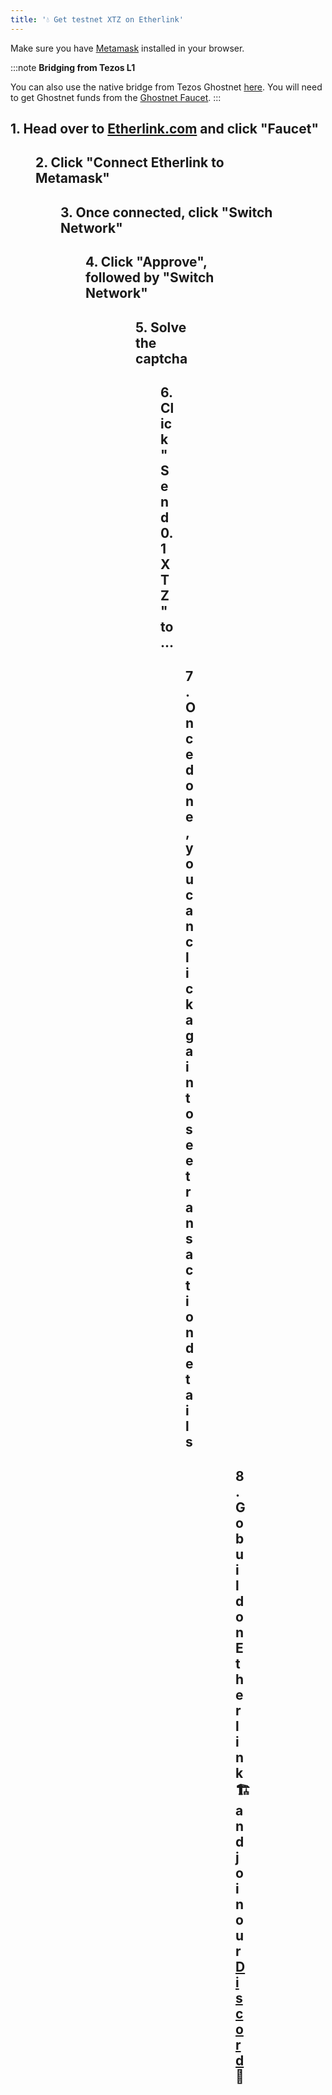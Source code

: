 ```yaml
---
title: '💧 Get testnet XTZ on Etherlink'
---
```



Make sure you have [Metamask](https://metamask.io/) installed in your browser.<img src="/img/CleanShot 2023-11-23 at 16.56.22@2x.png" alt="" data-size="line" />

:::note
**Bridging from Tezos L1**

You can also use the native bridge from Tezos Ghostnet [here](https://bridge.etherlink-nightly.tzalpha.net/). You will need to get Ghostnet funds from the [Ghostnet Faucet](https://faucet.ghostnet.teztnets.com/).
:::

## 1. Head over to [Etherlink.com](https://etherlink.com) and click "Faucet"

<Figure src="/img/CleanShot 2023-11-23 at 16.54.25@2x.png" alt="" />

## 2. Click "Connect Etherlink to Metamask"

<Figure src="/img/CleanShot 2023-11-23 at 16.56.22@2x (1).png" alt="" />

## 3. Once connected, click "Switch Network"

<Figure src="/img/CleanShot 2023-11-23 at 17.00.07@2x.png" alt="" />

## 4. Click "Approve", followed by "Switch Network"

<Figure src="/img/CleanShot 2023-11-23 at 17.02.20@2x.png" alt="" />

<Figure src="/img/CleanShot 2023-11-23 at 17.02.41@2x.png" alt="" />

## 5. Solve the captcha

<Figure src="/img/CleanShot 2023-11-23 at 17.04.10@2x.png" alt="" />

## 6.  Click "Send 0.1 XTZ" to ...

<Figure src="/img/CleanShot 2023-11-23 at 17.04.29@2x.png" alt="" />

## 7. Once done, you can click again to see transaction details

<Figure src="/img/CleanShot 2023-11-23 at 17.05.57@2x.png" alt="" />

<Figure src="/img/CleanShot 2023-11-23 at 17.06.23@2x.png" alt="" />

## 8. Go build on Etherlink 🏗️ and join our [Discord](https://discord.gg/etherlink) 🚀

